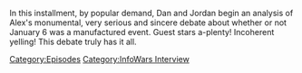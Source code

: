 {{DEFAULTSORT:
    #_EPISODE_0888:The Debate Of The Century, Part 1
}}{{Episode
    | title           = The Debate Of The Century, Part 1
    | caption         = Listen to this episode on [https://knowledgefight.libsyn.com/888-the-debate-of-the-century-part-1 Libsyn], Read the [[Transcript/888: The Debate Of The Century, Part 1|Unofficial Transcript]], View discussion on [https://reddit.com/194nelv Reddit]
    | episodeNumber   = 888
    | length          = 03:28:09
    | airDate         = January 12, 2024
    | episodeType     = [[:Category:InfoWars Interview|InfoWars Interview]]
    | appearance      = [[Ali Alexander]], [[Donald Trump]], [[Glenn Greenwald]], [[Kamala Harris]], [[Mike Pence]], [[Nick Fuentes]], [[Roger Stone]], [[Darren Beattie]]
    | previousEpisode = [[887: Jon Ronson Returns]]
    | nextEpisode     = [[889: The Debate Of The Century, Part 2]]
}}

{{Stub}}

In this installment, by popular demand, Dan and Jordan begin an analysis of Alex's monumental, very serious and sincere debate about whether or not January 6 was a manufactured event.  Guest stars a-plenty!  Incoherent yelling!  This debate truly has it all.

[[Category:Episodes]]
[[Category:InfoWars Interview]]
